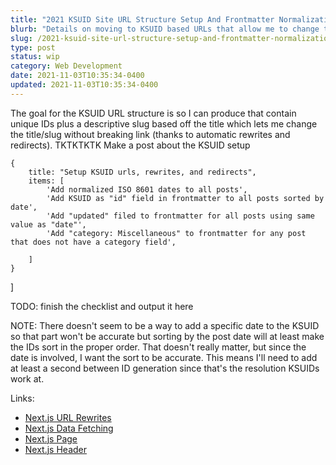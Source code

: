 ```yaml
---
title: "2021 KSUID Site URL Structure Setup And Frontmatter Normalization"
blurb: "Details on moving to KSUID based URLs that allow me to change the slug without breaking links"
slug: /2021-ksuid-site-url-structure-setup-and-frontmatter-normalization
type: post
status: wip
category: Web Development
date: 2021-11-03T10:35:34-0400
updated: 2021-11-03T10:35:34-0400
---
```


The goal for the KSUID URL structure is so I can produce that contain unique IDs plus a descriptive slug based off the title which lets me change the title/slug without breaking link (thanks to automatic rewrites and redirects). TKTKTKTK Make a post about the KSUID setup

    {
        title: "Setup KSUID urls, rewrites, and redirects",
        items: [
            'Add normalized ISO 8601 dates to all posts',
            'Add KSUID as "id" field in frontmatter to all posts sorted by date',
            'Add "updated" filed to frontmatter for all posts using same value as "date"',
            'Add "category: Miscellaneous" to frontmatter for any post that does not have a category field',
            
        ]
    }
]


TODO: finish the checklist and output it here

NOTE: There doesn't seem to be a way to add a specific date to the KSUID so that part won't be accurate but sorting by the post date will at least make the IDs sort in the proper order. That doesn't really matter, but since the date is involved, I want the sort to be accurate. This means I'll need to add at least a second between ID generation since that's the resolution KSUIDs work at. 


Links:

- [Next.js URL Rewrites](https://nextjs.org/docs/api-reference/next.config.js/rewrites)
- [Next.js Data Fetching](https://nextjs.org/docs/basic-features/data-fetching)
- [Next.js Page](https://nextjs.org/docs/basic-features/pages)
- [Next.js Header](https://nextjs.org/docs/api-reference/next.config.js/headers)



